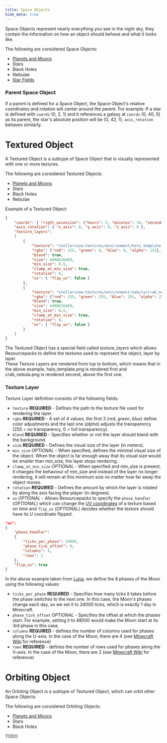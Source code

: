 ```yaml
---
title: Space Objects
hide_meta: true
---
```


Space Objects represent nearly everything you see in the night sky, they contain the information on how an object should behave and what it looks like.

The following are considered Space Objects:
* [Planets and Moons](https://moddedmc.wiki/cs/project/stellarview/docs/resourcepacks/planets_and_moons)
* Stars
* Black Holes
* Nebulae
* [Star Fields](https://moddedmc.wiki/cs/project/stellarview/docs/resourcepacks/star_fields)

### Parent Space Object

If a parent is defined for a Space Object, the Space Object's relative coordinates and rotation will center around the parent.
For example: If a star is defined with `coords` (0, 2, 1) and it references a galaxy at `coords` (0, 40, 0) as its parent, the star's absolute position will be (0, 42, 1), `axis_rotation` behaves similarly.



# Textured Object

A Textured Object is a subtype of Space Object that is visually represented with one or more textures.

The following are considered Textured Objects:
* [Planets and Moons](https://moddedmc.wiki/cs/project/stellarview/docs/resourcepacks/planets_and_moons)
* Stars
* Black Holes
* Nebulae

Example of a Textured Object:

```json
{
	"coords": { "right_ascension": {"hours": 5, "minutes": 34, "seconds": 31.94}, "declination": {"degrees": 22, "minutes": 0, "seconds": 52.2}, "distance": {"ly": 6500} },
	"axis_rotation": { "x_axis": 0, "y_axis": 0, "z_axis": 0 },
	"texture_layers":
	[
		{
			"texture": "stellarview:textures/environment/halo_template.png",
			"rgba": {"red": 255, "green": 0, "blue": 0, "alpha": 255},
			"blend": true,
			"size": 4488626469,
			"min_size": 0.9,
			"clamp_at_min_size": true,
			"rotation": 0,
			"uv": { "flip_uv": false }
		},
		{
			"texture": "stellarview:textures/environment/nebula/crab_nebula.png",
			"rgba": {"red": 255, "green": 255, "blue": 255, "alpha": 255},
			"blend": true,
			"size": 4488626469,
			"min_size": 0.5,
			"clamp_at_min_size": true,
			"rotation": 0,
			"uv": { "flip_uv": false }
		}
	]
}
```

The Textured Object has a special field called *texture_layers* which allows Resourcepacks to define the textures used to represent the object, layer by layer.  
These Texture Layers are rendered from top to bottom, which means that in the above example, halo_template.png is rendered first and crab_nebula.png is rendered second, above the first one.

### Texture Layer

Texture Layer definition consists of the following fields:

* `texture` **REQUIRED** - Defines the path to the texture file used for rendering the layer.
* `rgba` **REQUIRED** - A set of 4 values, the first 3 (*red*, *green*, *blue*) define color adjustments and the last one (*alpha*) adjusts the transparency (255 = no transparency, 0 = full transparency).
* `blend` **REQUIRED** - Specifies whether or not the layer should blend with the background.
* `size` **REQUIRED** - Defines the visual size of the layer (in meters). 
* `min_size` *OPTIONAL* - When specified, defines the minimal visual size of the object. When the object is far enough away that its visual size would be smaller than min_size, the layer stops rendering.
* `clamp_at_min_size` *OPTIONAL* - When specified and min_size is present, it changes the behaviour of min_size and instead of the layer no longer rendering, it will remain at this minimum size no matter how far away the object moves.
* `rotation` **REQUIRED** - Defines the amount by which the layer is rotated by along the axis facing the player (in degrees).
* `uv` *OPTIONAL* - Allows Resourcepacks to specify the `phase_handler` (*OPTIONAL*) which can change the [UV coordinates](https://en.wikipedia.org/wiki/UV_mapping) of a texture based on time and `flip_uv` (*OPTIONAL*) decides whether the texture should have its U coordinate flipped.

```json
"uv":
{
	"phase_handler":
	{
		"ticks_per_phase": 24000,
		"phase_tick_offset": 0,
		"columns": 4,
		"rows": 2
	},
	"flip_uv": true
}
```

In the above example taken from [Luna](https://github.com/Povstalec/StellarView/blob/main/src/main/resources/assets/stellarview/stellarview/celestials/moon/milky_way/sol/earth/luna.json), we define the 8 phases of the Moon using the following values:

* `ticks_per_phase` **REQUIRED** - Specifies how many ticks it takes before the phase switches to the next one. In this case, the Moon's phases change each day, so we set it to 24000 ticks, which is exactly 1 day in Minecraft.
* `phase_tick_offset` *OPTIONAL* - Specifies the offset at which the phases start. For example, setting it to 48000 would make the Moon start at its 3rd phase in this case.
* `columns` **REQUIRED** - defines the number of columns used for phases along the U-axis. In the case of the Moon, there are 4 (see [Minecraft Wiki](https://minecraft.wiki/w/Moon#/media/File:201111102025_moon_phases.png) for reference)
* `rows` **REQUIRED** - defines the number of rows used for phases along the V-axis. In the case of the Moon, there are 2 (see [Minecraft Wiki](https://minecraft.wiki/w/Moon#/media/File:201111102025_moon_phases.png) for reference)



# Orbiting Object

An Orbiting Object is a subtype of Textured Object, which can orbit other Space Objects.

The following are considered Orbiting Objects:
* [Planets and Moons](https://moddedmc.wiki/cs/project/stellarview/docs/resourcepacks/planets_and_moons)
* Stars
* Black Holes

TODO


